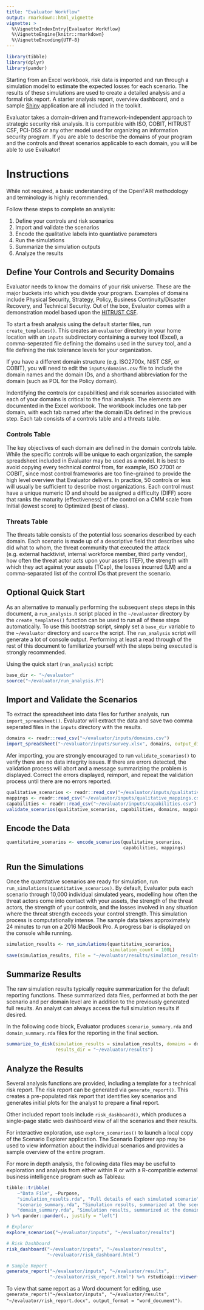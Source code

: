 ```yaml
---
title: "Evaluator Workflow"
output: rmarkdown::html_vignette
vignette: >
  %\VignetteIndexEntry{Evaluator Workflow}
  %\VignetteEngine{knitr::rmarkdown}
  %\VignetteEncoding{UTF-8}
---
```


```r
library(tibble)
library(dplyr)
library(pander)
```

Starting from an Excel workbook, risk data is imported and run through a 
simulation model to estimate the expected losses for each scenario. The 
results of these simulations are used to create a detailed analysis and a 
formal risk report. A starter analysis report, overview dashboard, and a sample 
[Shiny](https://shiny.rstudio.com/) application are all included in the toolkit.

Evaluator takes a domain-driven and framework-independent approach to strategic 
security risk analysis. It is compatible with ISO, COBIT, HITRUST CSF, 
PCI-DSS or any other model used for organizing an information security program. 
If you are able to describe the domains of your program and the controls and 
threat scenarios applicable to each domain, you will be able to use Evaluator!

# Instructions

While not required, a basic understanding of the OpenFAIR methodology and 
terminology is highly recommended.

Follow these steps to complete an analysis:

1. Define your controls and risk scenarios
2. Import and validate the scenarios
3. Encode the qualitative labels into quantiative parameters
4. Run the simulations
5. Summarize the simulation outputs
6. Analyze the results

## Define Your Controls and Security Domains

Evaluator needs to know the domains of your risk universe. These are the major 
buckets into which you divide your program. Examples of domains include 
Physical Security, Strategy, Policy, Business Continuity/Disaster 
Recovery, and Technical Security. Out of the box, Evaluator comes with a 
demonstration model based upon the 
[HITRUST CSF](https://hitrustalliance.net/hitrust-csf/).

To start a fresh analysis using the default starter files, run 
`create_templates()`. This creates an `evaluator` directory in your home 
location with an `inputs` subdirectory containing a survey tool (Excel), a 
comma-seperated file defining the domains used in the survey tool, and a file 
defining the risk tolerance levels for your organization.

If you have a different domain structure (e.g. ISO2700x, NIST CSF, or COBIT), 
you will need to edit the `inputs/domains.csv` file to include the domain 
names and the domain IDs, and a shorthand abbreviation for the domain (such as 
POL for the Policy domain).

Indentifying the controls (or capabilities) and risk scenarios associated with 
each of your domains is critical to the final analysis. The elements are 
documented in the Excel workbook. The workbook includes one tab per domain, with 
each tab named after the domain IDs defined in the previous step. Each tab 
consists of a controls table and a threats table.

### Controls Table

The key objectives of each domain are defined in the domain controls table. 
While the specific controls will be unique to each organization, the 
sample spreadsheet included in Evaluator may be used as a model. It is best to
avoid copying every technical control from, for example, ISO 27001 or COBIT, 
since most control frameworks are too fine-grained to provide the high level 
overview that Evaluator delivers. In practice, 50 controls or less will 
usually be sufficient to describe most organizations. Each control must have a 
unique numeric ID and should be assigned a difficulty (DIFF) score that ranks 
the maturity (effectiveness) of the control on a CMM scale from Initial 
(lowest score) to Optimized (best of class).

### Threats Table

The threats table consists of the potential loss scenarios described by each 
domain. Each scenario is made up of a descriptive field that describes who did 
what to whom, the threat community that executed the attack (e.g. external 
hacktivist, internal workforce member, third party vendor), how often the 
threat actor acts upon your assets (TEF),  the strength with which they act 
against your assets (TCap), the losses incurred (LM) and a comma-separated 
list of the control IDs that prevent the scenario.

## Optional Quick Start

As an alternative to manually performing the subsequent steps steps in 
this document, a `run_analysis.R` script placed in the `~/evaluator` directory 
by the `create_templates()` function can be used to run all of these steps 
automatically. To use this bootstrap script, simply set a `base_dir` variable 
to the `~/evaluator` directory and `source` the script. The `run_analysis` 
script will generate a lot of console output. Performing at least a read 
through of the rest of this document to familiarize yourself with the steps 
being executed is strongly recommended.

Using the quick start (`run_analysis`) script:

```r
base_dir <- "~/evaluator"
source("~/evaluator/run_analysis.R")
```

## Import and Validate the Scenarios

To extract the spreadsheet into data files for further analysis, run 
`import_spreadsheet()`. Evaluator will extract the data and 
save two comma seperated files in the `inputs` directory with the results. 

```r
domains <- readr::read_csv("~/evaluator/inputs/domains.csv")
import_spreadsheet("~/evaluator/inputs/survey.xlsx", domains, output_dir = "~/evaluator/inputs")
```

Afer importing, you are strongly encouraged to run `validate_scenarios()` 
to verify there are no data integrity issues. If there are errors detected, 
the validation process will abort and a message summarizing the problem is 
displayed. Correct the errors displayed, reimport, and repeat the validation 
process until there are no errors reported. 
 
```r
qualitative_scenarios <- readr::read_csv("~/evaluator/inputs/qualitative_scenarios.csv")
mappings <- readr::read_csv("~/evaluator/inputs/qualitative_mappings.csv")
capabilities <- readr::read_csv("~/evaluator/inputs/capabilities.csv")
validate_scenarios(qualitative_scenarios, capabilities, domains, mappings)
```

## Encode the Data

```r
quantitative_scenarios <- encode_scenarios(qualitative_scenarios, 
                                           capabilities, mappings)
```

## Run the Simulations

Once the quantitative scenarios are ready for simulation, run 
`run_simulations(quantitative_scenarios)`. By default, 
Evaluator puts each scenario through 10,000 individual simulated years, 
modelling how often the threat actors come into contact with your assets,
the strength of the threat actors, the strength of your controls, and the 
losses involved in any situation where the threat strength exceeds your 
control strength. This simulation process is computationally intense. 
The sample data takes approximately 24 minutes to run on a 2016 MacBook Pro. 
A progress bar is displayed on the console while running.

```r
simulation_results <- run_simulations(quantitative_scenarios, 
                                      simulation_count = 100L)
save(simulation_results, file = "~/evaluator/results/simulation_results.rda")
```

## Summarize Results

The raw simulation results typically require summarization for the default 
reporting functions. These summarized data files, performed at both the 
per scenario and per domain level are in addition to the previously generated 
full results. An analyst can always access the full simulation results if 
desired.

In the following code block, Evaluator produces `scenario_summary.rda` and 
`domain_summary.rda` files for the reporting in the final section.

```r
summarize_to_disk(simulation_results = simulation_results, domains = domains, 
                  results_dir = "~/evaluator/results")
```

## Analyze the Results

Several analysis functions are provided, including a template for a technical 
risk report. The risk report can be generated via `generate_report()`.
This creates a pre-populated risk report that identifies key scenarios 
and generates initial plots for the analyst to prepare a final report. 

Other included report tools include `risk_dashboard()`, which produces a 
single-page static web dashboard view of all the scenarios and their results.

For interactive exploration, use `explore_scenarios()` to launch a local copy 
of the Scenario Explorer application. The Scenario Explorer app may be used to 
view information about the individual scenarios and provides a sample overview 
of the entire program. 

For more in depth analysis, the following data files may be useful to exploration 
and analysis from either within R or with a R-compatible external business 
intelligence program such as Tableau:

```r
tibble::tribble(
    ~"Data File", ~Purpose,
    "simulation_results.rda", "Full details of each simulated scenario",
    "scenario_summary.rda", "Simulation results, summarized at the scenario level",
    "domain_summary.rda", "Simulation results, summarized at the domain level"
) %>% pander::pander(., justify = "left")
```

```r
# Explorer
explore_scenarios("~/evaluator/inputs", "~/evaluator/results")

# Risk Dashboard
risk_dashboard("~/evaluator/inputs", "~/evaluator/results", 
               "~/evaluator/risk_dashboard.html")

# Sample Report
generate_report("~/evaluator/inputs", "~/evaluator/results", 
                "~/evaluator/risk_report.html") %>% rstudioapi::viewer()
```

To view that same report as a Word document for editing, use 
`generate_report("~/evaluator/inputs", "~/evaluator/results", "~/evaluator/risk_report.docx", output_format = "word_document")`.
